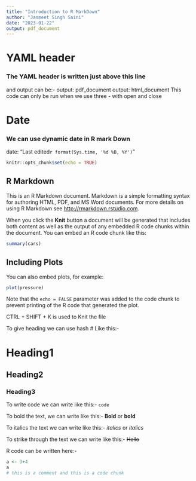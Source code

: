 ```yaml
---
title: "Introduction to R MarkDown"
author: "Jasmeet Singh Saini"
date: "2023-01-22"
output: pdf_document
---
```


# YAML header

### The YAML header is written just above this line

and output can be:- output: pdf_document output: html_document This code can only be run when we use three - with open and close

# Date

### We can use dynamic date in R mark Down

date: "Last edited`r format(Sys.time, '%d %B, %Y')`"

```r
knitr::opts_chunk$set(echo = TRUE)
```

## R Markdown

This is an R Markdown document. Markdown is a simple formatting syntax for authoring HTML, PDF, and MS Word documents. For more details on using R Markdown see <http://rmarkdown.rstudio.com>.

When you click the **Knit** button a document will be generated that includes both content as well as the output of any embedded R code chunks within the document. You can embed an R code chunk like this:

```r
summary(cars)
```

## Including Plots

You can also embed plots, for example:

```r
plot(pressure)
```

Note that the `echo = FALSE` parameter was added to the code chunk to prevent printing of the R code that generated the plot.

CTRL + SHIFT + K is used to Knit the file

To give heading we can use hash \# Like this:-

# Heading1

## Heading2

### Heading3

To write code we can write like this:- `code`

To bold the text, we can write like this:- **Bold** or **bold**

To italics the text we can write like this:- *italics* or *italics*

To strike through the text we can write like this:- ~~Hello~~

R code can be written here:-

```r
a <- 3+4
a
# this is a comment and this is a code chunk
```

<!-- This is how we can add hyperlink:- [Google Image link](https://1.bp.blogspot.com/-RET3jzHjUdI/Xd2Z3zO_bVI/AAAAAAAAE-g/m9gTuElmcasdxzCVfI7QrKs6wmFpwW6zQCLcBGAsYHQ/s1600/image10.jpg) -->

<!-- ![](https://1.bp.blogspot.com/-RET3jzHjUdI/Xd2Z3zO_bVI/AAAAAAAAE-g/m9gTuElmcasdxzCVfI7QrKs6wmFpwW6zQCLcBGAsYHQ/s1600/image10.jpg) -->

